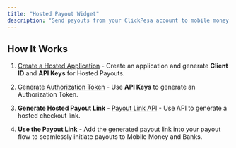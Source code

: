 ```yaml
---
title: "Hosted Payout Widget"
description: "Send payouts from your ClickPesa account to mobile money wallets and bank accounts without leaving your application"
---
```


## How It Works

1. [Create a Hosted Application](/application/embedded-application-setup) - Create an application and generate **Client ID** and **API Keys** for Hosted Payouts.

2. [Generate Authorization Token](/api-reference/authorization/generate-token) - Use **API Keys** to generate an Authorization Token.

3. **Generate Hosted Payout Link** - [Payout Link API](/payout-widgets/hosted-payout-widget/payout-link-api) - Use API to generate a hosted checkout link.

4. **Use the Payout Link** - Add the generated payout link into your payout flow to seamlessly initiate payouts to Mobile Money and Banks.
